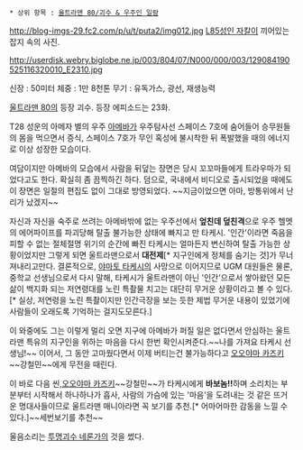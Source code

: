  * 상위 항목 : [[울트라맨 80/괴수 & 우주인 일람]]

http://blog-imgs-29.fc2.com/p/u/t/puta2/img012.jpg
[[L85성인 자칼]]이 끼어있는 잡지 속의 사진.

http://userdisk.webry.biglobe.ne.jp/003/804/07/N000/000/003/129084190525116320010_E2310.jpg

신장 : 50미터
체중 : 1만 8천톤
무기 : 유독가스, 광선, 재생능력

[[울트라맨 80]]의 등장 괴수. 등장 에피소드는 23화.

T28 성운의 아메자 별의 우주 [[아메바]]가 우주탐사선 스페이스 7호에 숨어들어 승무원들의 몸을 먹으면서 증식, 스페이스 7호가 무인 혹성에 불시착한 뒤 폭발했을 때의 에너지로 이상 성장한 모습이다.

여담이지만 아메바의 모습에서 사람을 뒤덮는 장면은 당시 꼬꼬마들에게 트라우마가 되었다고도 한다. 확실히 좀 끔찍하긴 하다. 덤으로, 국내에서 비디오로 출시되었을 때에도 이 장면은 일절의 편집도 없이 그대로 방영되었다. ~~지금이었으면 아마, 방통위에서 난리가 났겠지~~

자신과 자신을 숙주로 쓰려는 아메바밖에 없는 우주선에서 '''엎친데 덮친격'''으로 우주 헬멧의 에어파이프를 파괴당해 탈출 불가능한 상태에 빠지고 만 타케시. '인간'이라면 죽음을 피할 수 없는 절체절명 위기의 순간에 빠진 타케시는 얼마든지 변신하여 탈출 가능한 상황이었지만 그렇게 되면 울트라맨으로서 '''대전제'''[* 지구인에게 정체를 숨기는 것]가 무너져내리고만다. 결론적으로, [[야마토 타케시]]의 사망으로 이어지므로 UGM 대원들은 물론, 중학교 선생님으로서 다시 말해, 타케시가 울트라맨이 아닌 '인간'으로서 쌓아왔던 모든 삶이 백지화 되는 저연령대를 노린 특촬물 치고는 대단히 무거운 상황이라고 볼 수 있다.[* 실상, 저연령을 노린 특촬이지만 인간극장을 보는 듯한 제법 무거운 내용이 있었기에 사람들이 오래도록 기억하는 걸지도모른다.]

이 와중에도 그는 이렇게 멀리 오면 지구에 아메바가 퍼질 일은 없다면서 안심하는 울트라맨 특유의 지구인을 위하는 마음을 다시 한번 확인시켜준다.~~나를 가져요 타케시 선생님!~~ 이어서, 그 동안 고마웠다면서 이제 버티는건 불가능하다고 [[오오야마 카즈키]]~~강철민~~에게 무전을 때린다. 

이 바로 다음 씬,[[오오야마 카즈키]]~~강철민~~가 타케시에게 '''바보놈!!'''하며 소리치는 부분부터 시작해서 하나하나가 흡사, 사람의 가슴에 있는 '마음'을 도려내는 것 같은 뜨거운 명대사들이므로 울트라맨 매니아라면 꼭 보기를 추천.[* 어마어마한 감동을 느낄 수 있다.]~~세번보기를 추천~~


울음소리는 [[투명괴수 네론가]]의 것을 썼다.
